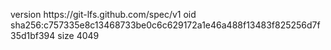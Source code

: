 version https://git-lfs.github.com/spec/v1
oid sha256:c757335e8c13468733be0c6c629172a1e46a488f13483f825256d7f35d1bf394
size 4049
